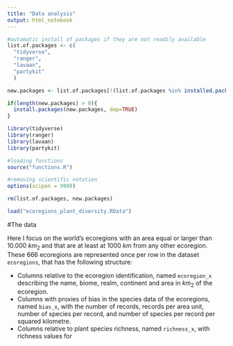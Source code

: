 ```yaml
---
title: "Data analysis"
output: html_notebook
---
```


```r
#automatic install of packages if they are not readily available
list.of.packages <- c(
  "tidyverse", 
  "ranger",
  "lavaan",
  "partykit"
  )

new.packages <- list.of.packages[!(list.of.packages %in% installed.packages()[,"Package"])]

if(length(new.packages) > 0){
  install.packages(new.packages, dep=TRUE)
}

library(tidyverse)
library(ranger)
library(lavaan)
library(partykit)

#loading functions
source("functions.R")

#removing scientific notation
options(scipen = 9999)

rm(list.of.packages, new.packages)
```


```r
load("ecoregions_plant_diversity.RData")
```


#The data

Here I focus on the world's ecoregions with an area equal or larger than 10.000 $km_{2}$ and that are at least at 1000 $km$ from any other ecoregion. These 666 ecoregions are represented once per row in the dataset `ecoregions`, that has the following structure:

  + Columns relative to the ecoregion identification, named `ecoregion_x` describing the name, biome, realm, continent and area in $km_{2}$ of the ecoregion.
  + Columns with proxies of bias in the species data of the ecoregions, named `bias_x`, with the number of records, records per area unit, number of species per record, and number of species per record per squared kilometre.
  + Columns relative to plant species richness, named `richness_x`, with richness values for 